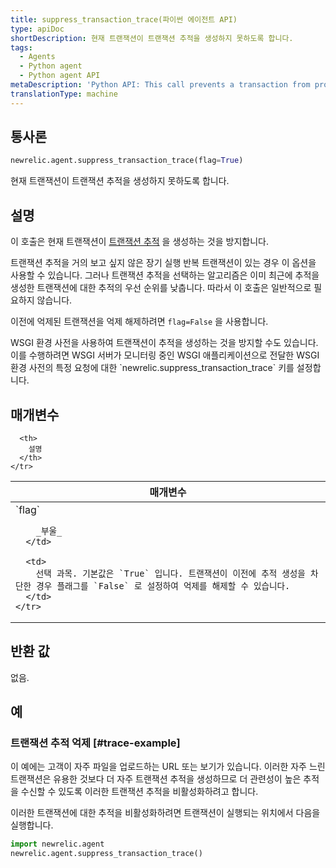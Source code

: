 ```yaml
---
title: suppress_transaction_trace(파이썬 에이전트 API)
type: apiDoc
shortDescription: 현재 트랜잭션이 트랜잭션 추적을 생성하지 못하도록 합니다.
tags:
  - Agents
  - Python agent
  - Python agent API
metaDescription: 'Python API: This call prevents a transaction from producing a transaction trace.'
translationType: machine
---
```


## 통사론

```py
newrelic.agent.suppress_transaction_trace(flag=True)
```

현재 트랜잭션이 트랜잭션 추적을 생성하지 못하도록 합니다.

## 설명

이 호출은 현재 트랜잭션이 [트랜잭션 추적](/docs/apm/transactions/transaction-traces/introduction-transaction-traces) 을 생성하는 것을 방지합니다.

트랜잭션 추적을 거의 보고 싶지 않은 장기 실행 반복 트랜잭션이 있는 경우 이 옵션을 사용할 수 있습니다. 그러나 트랜잭션 추적을 선택하는 알고리즘은 이미 최근에 추적을 생성한 트랜잭션에 대한 추적의 우선 순위를 낮춥니다. 따라서 이 호출은 일반적으로 필요하지 않습니다.

이전에 억제된 트랜잭션을 억제 해제하려면 `flag=False` 을 사용합니다.

<Callout variant="tip">
  WSGI 환경 사전을 사용하여 트랜잭션이 추적을 생성하는 것을 방지할 수도 있습니다. 이를 수행하려면 WSGI 서버가 모니터링 중인 WSGI 애플리케이션으로 전달한 WSGI 환경 사전의 특정 요청에 대한 `newrelic.suppress_transaction_trace` 키를 설정합니다.
</Callout>

## 매개변수

<table>
  <thead>
    <tr>
      <th width="25%">
        매개변수
      </th>

      <th>
        설명
      </th>
    </tr>
  </thead>

  <tbody>
    <tr>
      <td>
        `flag`

        _부울_
      </td>

      <td>
        선택 과목. 기본값은 `True` 입니다. 트랜잭션이 이전에 추적 생성을 차단한 경우 플래그를 `False` 로 설정하여 억제를 해제할 수 있습니다.
      </td>
    </tr>
  </tbody>
</table>

## 반환 값

없음.

## 예

### 트랜잭션 추적 억제 [#trace-example]

이 예에는 고객이 자주 파일을 업로드하는 URL 또는 보기가 있습니다. 이러한 자주 느린 트랜잭션은 유용한 것보다 더 자주 트랜잭션 추적을 생성하므로 더 관련성이 높은 추적을 수신할 수 있도록 이러한 트랜잭션 추적을 비활성화하려고 합니다.

이러한 트랜잭션에 대한 추적을 비활성화하려면 트랜잭션이 실행되는 위치에서 다음을 실행합니다.

```py
import newrelic.agent
newrelic.agent.suppress_transaction_trace()
```